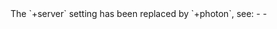 
<Warning>
  The `+server` setting has been replaced by <Link href="/photon">`+photon`</Link>, see:
  - <Link href="/vike-server" />
  - <Link href="/migration/vike-photon" />
</Warning>

> <PhotonRationale />
